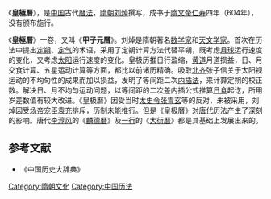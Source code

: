 《'''皇極曆'''》，是[[中国|中国]]古代[[曆法|曆法]]，[[隋朝|隋朝]][[刘焯|刘焯]]撰写，成书于[[隋文帝|隋文帝]][[仁寿_(隋朝)|仁寿]]四年（604年），没有颁布施行。
        
《'''皇極曆'''》一卷，又叫《'''甲子元曆'''》。刘焯是隋朝著名[[数学家|数学家]]和[[天文学家|天文学家]]。首次在历法中提出[[定朔|定朔]]、[[定气|定气]]的术语，采用了定朔计算方法代替平朔，既考虑[[月球|月球]]运行速度的变化，又考虑[[太阳|太阳]]运行速度的变化。皇极历推日行盈缩，[[黄道|黄道]]月道损益，日、月交食计算、五星运动计算等方面，都比以前诸历精确。吸取[[北齐|北齐]]张子信关于太阳视运动的不均匀性的成果而加以损益，发明了等间距二次[[内插法|内插法]]，来计算定朔的校正数。解决日、月不均匀运动问题，以等间距的二次差内插公式推算[[日食|日食]]起讫，所用岁差数值有较大改进。《皇极曆》因受当时[[太史令|太史令]][[张胄玄|张胄玄]]等的反对，未被采用，刘焯因受[[炀帝|炀帝]]宠臣[[袁充|袁充]]排斥，历制未能推行。但是《皇极曆》对[[唐代|唐代]]历法产生了深刻的影响。唐代[[李淳风|李淳风]]的《[[麟德曆|麟德曆]]》及[[一行|一行]]的《[[大衍曆|大衍曆]]》都是其基础上发展出来的。
{{歷代中國曆法}}

==参考文献==
* 《中国历史大辞典》
[[Category:隋朝文化|Category:隋朝文化]]
[[Category:中国历法|Category:中国历法]]